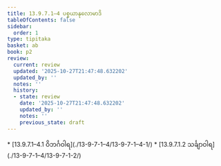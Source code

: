 ```yaml
---
title: 13.9.7.1–4 ပစ္စယာနုလောမာဒိ
tableOfContents: false
sidebar:
  order: 1
type: tipitaka
basket: ab
book: p2
review:
  current: review
  updated: '2025-10-27T21:47:48.632202'
  updated_by: ''
  notes: ''
  history:
  - state: review
    date: '2025-10-27T21:47:48.632202'
    updated_by: ''
    notes: ''
    previous_state: draft
---
```



<ReviewStatus review={frontmatter.review} showDetails={true} />

<HypothesisAnnotation frontmatter={frontmatter} />

<DynamicBreadcrumb />



<TableOfContents book="p2" section="13.9.7.1">
* [13.9.7.1–4.1 ဝိဘင်္ဂဝါရ](./13-9-7-1–4/13-9-7-1–4-1/)
* [13.9.7.1.2 သင်္ချာဝါရ](./13-9-7-1–4/13-9-7-1-2/)
</TableOfContents>